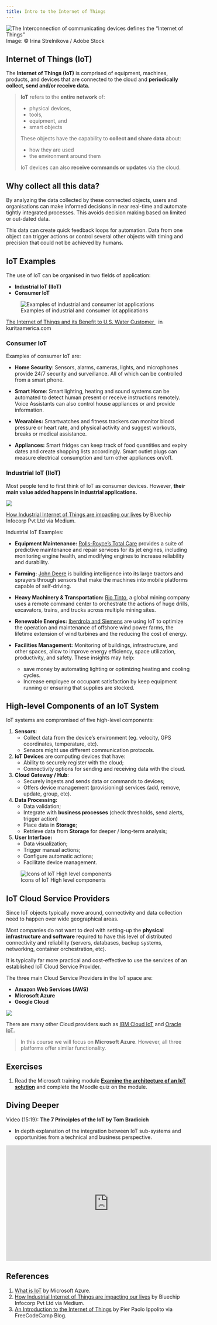 ```yaml
---
title: Intro to the Internet of Things
---
```


![The Interconnection of communicating devices defines the "Internet of Things"](./assets/iot-banner.webp)
Image: © Irina Strelnikova / Adobe Stock

## Internet of Things (IoT)

The **Internet of Things (IoT)** is comprised of equipment, machines, products, and devices that are connected to the cloud and **periodically collect, send and/or receive data.**

> **IoT** refers to the **entire network** of:
> 
> - physical devices,
> - tools,
> - equipment, and
> - smart objects
> 
> These objects have the capability to **collect and share data** about:
> 
> - how they are used
> - the environment around them
>
> IoT devices can also **receive commands or updates** via the cloud.


## Why collect all this data?

By analyzing the data collected by these connected objects, users and organisations can make informed decisions in near real-time and automate tightly integrated processes. This avoids decision making based on limited or out-dated data. 

This data can create quick feedback loops for automation. Data from one object can trigger actions or control several other objects with timing and precision that could not be achieved by humans.  

## IoT Examples

The use of IoT can be organised in two fields of application:

- **Industrial IoT (IIoT)**
- **Consumer IoT**

![Examples of industrial and consumer iot applications](../assets/1-iot-intro-industrial-vs-consumer.png)
<p class=img-info>
<a href="https://www.kuritaamerica.com/the-splash/the-internet-of-things-and-its-benefit-to-us-water-customers"> The Internet of Things and its Benefit to U.S. Water Customer </a> &nbsp; in kuritaamerica.com</p>

### Consumer IoT

Examples of consumer IoT are:

- **Home Security**: Sensors, alarms, cameras, lights, and microphones provide 24/7 security and surveillance. All of which can be controlled from a smart phone.

- **Smart Home**: Smart lighting, heating and sound systems can be automated to detect human present or receive instructions remotely. Voice Assistants can also control house appliances or and provide information.

- **Wearables:** Smartwatches and fitness trackers can monitor blood pressure or heart rate, and physical activity and suggest workouts, breaks or medical assistance.

- **Appliances:** Smart fridges can keep track of food quantities and expiry dates and create shopping lists accordingly. Smart outlet plugs can measure electrical consumption and turn other appliances on/off.


### Industrial IoT (IIoT)

Most people tend to first think of IoT as consumer devices. However, **their main value added happens in industrial applications.** 

![](https://miro.medium.com/max/1400/1*VKScdttTvAJZ7n663OwGPw.jpeg)

<p class=img-info>
<a href="https://medium.com/@jaydev_21091/how-industrial-internet-of-things-are-impacting-our-lives-8af4163530ce">How Industrial Internet of Things are impacting our lives</a> by Bluechip Infocorp Pvt Ltd via Medium.
</p>

Industrial IoT Examples:

- **Equipment Maintenance:** [Rolls-Royce’s Total Care](https://www.rolls-royce.com/media/press-releases/2016/11-07-2016-rr-takes-totalcare-digital-with-microsoft-and-singapore-airlines.aspx) provides a suite of predictive maintenance and repair services for its jet engines, including monitoring engine health, and modifying engines to increase reliability and durability.

- **Farming:** [John Deere](https://www.iotforall.com/ces-2021-john-deere) is building intelligence into its large tractors and sprayers through sensors that make the machines into mobile platforms capable of self-driving.

- **Heavy Machinery & Transportation:** [Rio Tinto](https://www.iotforall.com/iot-is-reshaping-heavy-industry), a global mining company uses a remote command center to orchestrate the actions of huge drills, excavators, trains, and trucks across multiple mining sites.

- **Renewable Energies:** [Iberdrola and Siemens](https://www.nsenergybusiness.com/features/iot-wind-power/) are using IoT to optimize the operation and maintenance of offshore wind power farms, the lifetime extension of wind turbines and the reducing the cost of energy.

- **Facilities Management:** Monitoring of buildings, infrastructure, and other spaces, allow to improve energy efficiency, space utilization, productivity, and safety. These insights may help:
	- save money by automating lighting or optimizing heating and cooling cycles.
	- Increase employee or occupant satisfaction by keep equipment running or ensuring that supplies are stocked.


## High-level Components of an IoT System

IoT systems are compromised of five high-level components:

1.  **Sensors**:
	- Collect data from the device's environment (eg. velocity, GPS coordinates, temperature, etc).
	- Sensors might use different communication protocols.

2. **IoT Devices** are computing devices that have:
	- Ability to securely register with the cloud;
	- Connectivity options for sending and receiving data with the cloud.

3. **Cloud Gateway / Hub**:
	- Securely ingests and sends data or commands to devices;
	- Offers device management (provisioning) services (add, remove, update, group, etc).

4. **Data Processing:** 
	- Data validation;
	- Integrate with **business processes** (check thresholds, send alerts, trigger action)
	- Place data in **Storage**;
	- Retrieve data from **Storage** for deeper / long-term analysis;

5.  **User Interface:**
	- Data visualization;
	- Trigger manual actions;
	- Configure automatic actions;
	- Facilitate device management.


![Icons of IoT High level components](../assets/iot-high-components.png)


## IoT Cloud Service Providers

Since IoT objects typically move around, connectivity and data collection need to happen over wide geographical areas.

Most companies do not want to deal with setting-up the **physical infrastructure and software** required to have this level of distributed connectivity and reliability (servers, databases, backup systems, networking, container orchestration, etc).

It is typically far more practical and cost-effective to use the services of an established IoT Cloud Service Provider.

The three main Cloud Service Providers in the IoT space are: 

- **Amazon Web Services (AWS)**
- **Microsoft Azure**
- **Google Cloud**

![](../assets/1-iot-intro-cloud-service-providers.png)

There are many other Cloud providers such as [IBM Cloud IoT](https://www.ibm.com/cloud/internet-of-things) and [Oracle IoT](https://www.oracle.com/internet-of-things/).

> In this course we will focus on **Microsoft Azure**.
> However, all three platforms offer similar functionality.


## Exercises

1. Read the Microsoft training module [**Examine the architecture of an IoT solution**](https://learn.microsoft.com/en-us/training/modules/introduction-iot-solution-architecture/)  and complete the Moodle quiz on the module.


## Diving Deeper

Video (15:19): **The 7 Principles of the IoT by Tom Bradicich**

- In depth explanation of the integration between IoT sub-systems and opportunities from a technical and business perspective.

<iframe width="560" height="315" src="https://www.youtube.com/embed/u3IaXvjDiOE" title="YouTube video player" frameborder="0" allow="accelerometer; autoplay; clipboard-write; encrypted-media; gyroscope; picture-in-picture; web-share" allowfullscreen></iframe>


## References
1. [What is IoT](https://azure.microsoft.com/en-us/overview/internet-of-things-iot/what-is-the-internet-of-things/) by Microsoft Azure.
2. [How Industrial Internet of Things are impacting our lives](https://medium.com/@jaydev_21091/how-industrial-internet-of-things-are-impacting-our-lives-8af4163530ce) by Bluechip Infocorp Pvt Ltd via Medium.
3. [An Introduction to the Internet of Things](https://www.freecodecamp.org/news/introduction-to-iot-internet-of-things/) by Pier Paolo Ippolito via FreeCodeCamp Blog.
